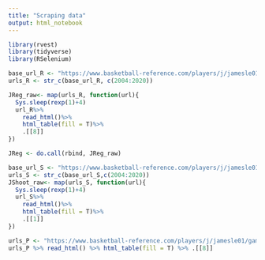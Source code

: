 ```yaml
---
title: "Scraping data"
output: html_notebook
---
```



```r
library(rvest)
library(tidyverse)
library(RSelenium)
```

```r
base_url_R <- "https://www.basketball-reference.com/players/j/jamesle01/gamelog/"
urls_R <- str_c(base_url_R, c(2004:2020))

JReg_raw<- map(urls_R, function(url){
  Sys.sleep(rexp(1)+4)
  url_R%>%
    read_html()%>%
    html_table(fill = T)%>%
    .[[8]]
})

JReg <- do.call(rbind, JReg_raw)
```

```r
base_url_S <- "https://www.basketball-reference.com/players/j/jamesle01/shooting/"
urls_S <- str_c(base_url_S,c(2004:2020))
JShoot_raw<- map(urls_S, function(url){
  Sys.sleep(rexp(1)+4)
  url_S%>%
    read_html()%>%
    html_table(fill = T)%>%
    .[[1]]
})

```

```r
urls_P <- "https://www.basketball-reference.com/players/j/jamesle01/gamelog-playoffs/"
urls_P %>% read_html() %>% html_table(fill = T) %>% .[[8]]
```




